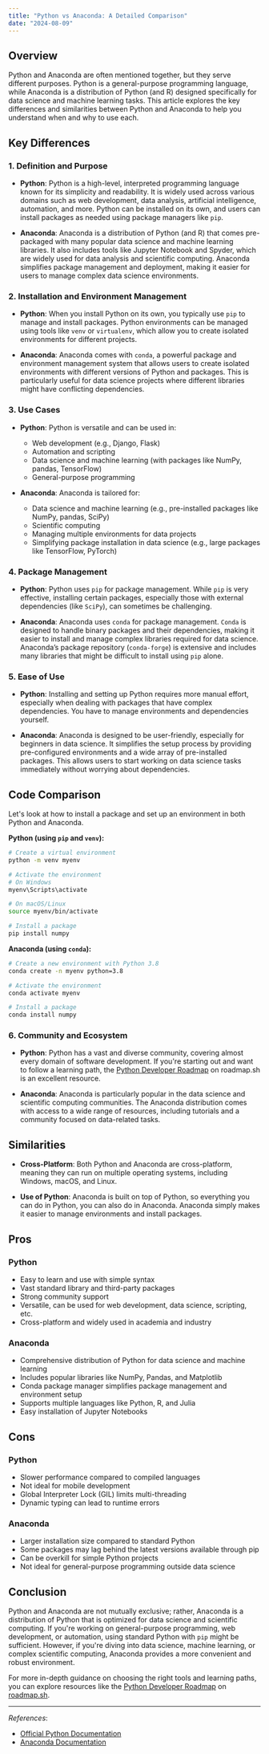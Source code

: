 ```yaml
---
title: "Python vs Anaconda: A Detailed Comparison"
date: "2024-08-09"
---
```


## Overview

Python and Anaconda are often mentioned together, but they serve different purposes. Python is a general-purpose programming language, while Anaconda is a distribution of Python (and R) designed specifically for data science and machine learning tasks. This article explores the key differences and similarities between Python and Anaconda to help you understand when and why to use each.

## Key Differences

### 1. **Definition and Purpose**

- **Python**: Python is a high-level, interpreted programming language known for its simplicity and readability. It is widely used across various domains such as web development, data analysis, artificial intelligence, automation, and more. Python can be installed on its own, and users can install packages as needed using package managers like `pip`.

- **Anaconda**: Anaconda is a distribution of Python (and R) that comes pre-packaged with many popular data science and machine learning libraries. It also includes tools like Jupyter Notebook and Spyder, which are widely used for data analysis and scientific computing. Anaconda simplifies package management and deployment, making it easier for users to manage complex data science environments.

### 2. **Installation and Environment Management**

- **Python**: When you install Python on its own, you typically use `pip` to manage and install packages. Python environments can be managed using tools like `venv` or `virtualenv`, which allow you to create isolated environments for different projects.

- **Anaconda**: Anaconda comes with `conda`, a powerful package and environment management system that allows users to create isolated environments with different versions of Python and packages. This is particularly useful for data science projects where different libraries might have conflicting dependencies.

### 3. **Use Cases**

- **Python**: Python is versatile and can be used in:
  - Web development (e.g., Django, Flask)
  - Automation and scripting
  - Data science and machine learning (with packages like NumPy, pandas, TensorFlow)
  - General-purpose programming

- **Anaconda**: Anaconda is tailored for:
  - Data science and machine learning (e.g., pre-installed packages like NumPy, pandas, SciPy)
  - Scientific computing
  - Managing multiple environments for data projects
  - Simplifying package installation in data science (e.g., large packages like TensorFlow, PyTorch)

### 4. **Package Management**

- **Python**: Python uses `pip` for package management. While `pip` is very effective, installing certain packages, especially those with external dependencies (like `SciPy`), can sometimes be challenging.

- **Anaconda**: Anaconda uses `conda` for package management. `Conda` is designed to handle binary packages and their dependencies, making it easier to install and manage complex libraries required for data science. Anaconda’s package repository (`conda-forge`) is extensive and includes many libraries that might be difficult to install using `pip` alone.

### 5. **Ease of Use**

- **Python**: Installing and setting up Python requires more manual effort, especially when dealing with packages that have complex dependencies. You have to manage environments and dependencies yourself.

- **Anaconda**: Anaconda is designed to be user-friendly, especially for beginners in data science. It simplifies the setup process by providing pre-configured environments and a wide array of pre-installed packages. This allows users to start working on data science tasks immediately without worrying about dependencies.

## Code Comparison

Let's look at how to install a package and set up an environment in both Python and Anaconda.

**Python (using `pip` and `venv`):**

```bash
# Create a virtual environment
python -m venv myenv

# Activate the environment
# On Windows
myenv\Scripts\activate

# On macOS/Linux
source myenv/bin/activate

# Install a package
pip install numpy
```

**Anaconda (using `conda`):**

```bash
# Create a new environment with Python 3.8
conda create -n myenv python=3.8

# Activate the environment
conda activate myenv

# Install a package
conda install numpy
```

### 6. **Community and Ecosystem**

- **Python**: Python has a vast and diverse community, covering almost every domain of software development. If you're starting out and want to follow a learning path, the [Python Developer Roadmap](https://roadmap.sh/python) on roadmap.sh is an excellent resource.

- **Anaconda**: Anaconda is particularly popular in the data science and scientific computing communities. The Anaconda distribution comes with access to a wide range of resources, including tutorials and a community focused on data-related tasks.

## Similarities

- **Cross-Platform**: Both Python and Anaconda are cross-platform, meaning they can run on multiple operating systems, including Windows, macOS, and Linux.

- **Use of Python**: Anaconda is built on top of Python, so everything you can do in Python, you can also do in Anaconda. Anaconda simply makes it easier to manage environments and install packages.


## Pros
### Python
- Easy to learn and use with simple syntax
- Vast standard library and third-party packages
- Strong community support
- Versatile, can be used for web development, data science, scripting, etc.
- Cross-platform and widely used in academia and industry

### Anaconda
- Comprehensive distribution of Python for data science and machine learning
- Includes popular libraries like NumPy, Pandas, and Matplotlib
- Conda package manager simplifies package management and environment setup
- Supports multiple languages like Python, R, and Julia
- Easy installation of Jupyter Notebooks

## Cons
### Python
- Slower performance compared to compiled languages
- Not ideal for mobile development
- Global Interpreter Lock (GIL) limits multi-threading
- Dynamic typing can lead to runtime errors

### Anaconda
- Larger installation size compared to standard Python
- Some packages may lag behind the latest versions available through pip
- Can be overkill for simple Python projects
- Not ideal for general-purpose programming outside data science

## Conclusion

Python and Anaconda are not mutually exclusive; rather, Anaconda is a distribution of Python that is optimized for data science and scientific computing. If you're working on general-purpose programming, web development, or automation, using standard Python with `pip` might be sufficient. However, if you're diving into data science, machine learning, or complex scientific computing, Anaconda provides a more convenient and robust environment.

For more in-depth guidance on choosing the right tools and learning paths, you can explore resources like the [Python Developer Roadmap](https://roadmap.sh/python) on [roadmap.sh](https://roadmap.sh).

---

*References*:
- [Official Python Documentation](https://docs.python.org/3/)
- [Anaconda Documentation](https://docs.anaconda.com/)

<RelatedComparisons
    currentLanguages='Python-Anaconda'
/>